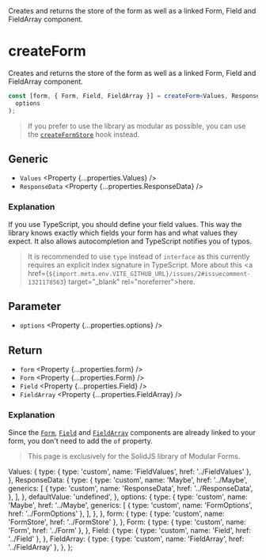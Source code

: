 
<Title>createForm</Title>
<Description>
  Creates and returns the store of the form as well as a linked Form, Field and
  FieldArray component.
</Description>

# createForm

<Solid block>

Creates and returns the store of the form as well as a linked Form, Field and FieldArray component.

```ts
const [form, { Form, Field, FieldArray }] = createForm<Values, ResponseData>(
  options
);
```

> If you prefer to use the library as modular as possible, you can use the <A href="../createFormStore">`createFormStore`</A> hook instead.

## Generic

- `Values` <Property {...properties.Values} />
- `ResponseData` <Property {...properties.ResponseData} />

### Explanation

If you use TypeScript, you should define your field values. This way the library knows exactly which fields your form has and what values they expect. It also allows autocompletion and TypeScript notifies you of typos.

> It is recommended to use `type` instead of `interface` as this currently requires an explicit index signature in TypeScript. More about this <a href={`${import.meta.env.VITE_GITHUB_URL}/issues/2#issuecomment-1321178563`} target="\_blank" rel="noreferrer">here</a>.

## Parameter

- `options` <Property {...properties.options} />

## Return

- `form` <Property {...properties.form} />
- `Form` <Property {...properties.Form} />
- `Field` <Property {...properties.Field} />
- `FieldArray` <Property {...properties.FieldArray} />

### Explanation

Since the <A href="../Form">`Form`</A>, <A href="../Form">`Field`</A> and <A href="../Form">`FieldArray`</A> components are already linked to your form, you don't need to add the `of` property.

</Solid>

<Qwik block>

<HttpStatusCode code={404} />

> This page is exclusively for the SolidJS library of Modular Forms.

</Qwik>

  Values: {
    type: { type: 'custom', name: 'FieldValues', href: '../FieldValues' },
  },
  ResponseData: {
    type: {
      type: 'custom',
      name: 'Maybe',
      href: '../Maybe',
      generics: [
        {
          type: 'custom',
          name: 'ResponseData',
          href: '../ResponseData',
        },
      ],
    },
    defaultValue: 'undefined',
  },
  options: {
    type: {
      type: 'custom',
      name: 'Maybe',
      href: '../Maybe',
      generics: [
        { type: 'custom', name: 'FormOptions', href: '../FormOptions' },
      ],
    },
  },
  form: {
    type: { type: 'custom', name: 'FormStore', href: '../FormStore' },
  },
  Form: {
    type: { type: 'custom', name: 'Form', href: '../Form' },
  },
  Field: {
    type: { type: 'custom', name: 'Field', href: '../Field' },
  },
  FieldArray: {
    type: { type: 'custom', name: 'FieldArray', href: '../FieldArray' },
  },
};
